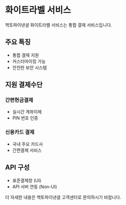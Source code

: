 # 화이트라벨 서비스

헥토파이낸셜 화이트라벨 서비스는 통합 결제 서비스입니다.

## 주요 특징

- 통합 결제 지원
- 커스터마이징 가능
- 안전한 보안 시스템

## 지원 결제수단

### 간편현금결제
- 실시간 계좌이체
- PIN 번호 인증

### 신용카드 결제
- 국내 주요 카드사
- 간편결제 서비스

## API 구성

- 표준결제창 (UI)
- API 서버 연동 (Non-UI)

더 자세한 내용은 헥토파이낸셜 고객센터로 문의하시기 바랍니다.

